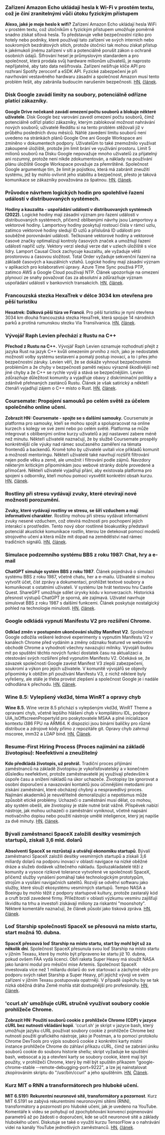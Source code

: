 

<CallToAction />

<Steps>

### Zařízení Amazon Echo ukládají hesla k Wi-Fi v prostém textu, což je činí zranitelnými vůči útoku fyzickým přístupem

**Alexo, jaké je moje heslo k wifi?**
Zařízení Amazon Echo ukládají hesla WiFi v prostém textu, což útočníkům s fyzickým přístupem umožňuje poměrně snadno získat síťová hesla. To představuje velké bezpečnostní riziko pro hotely nebo podniky, které používají tato zařízení ve svých interních nebo soukromých bezdrátových sítích, protože útočníci tak mohou získat přístup k jakémukoli jinému zařízení v síti a potenciálně porušit zákon o ochraně osobních údajů. Šifrování hesel je průmyslovým standardem a pro společnost, která prodala svůj hardware milionům uživatelů, je naprosto nepřijatelné, aby tato data nešifrovala. Zařízení nešifruje klíče API pro rozhraní Spotify zeroconf a eSDK API. Fyzické zabezpečení je při navrhování vestavěného hardwaru zásadní a společnost Amazon musí tento problém řešit, aby zabránila budoucím narušením bezpečnosti.
[HN](http://news.ycombinator.com/item?id=35399590), [článek](https://dragon863.github.io/blog/alexa.html).

### Disk Google zavádí limity na soubory, potenciálně odřízne platící zákazníky.

**Google Drive nečekaně zavádí omezení počtu souborů a blokuje některé uživatele**.
Disk Google bez varování zavedl omezení počtu souborů, čímž potenciálně odřízl platící zákazníky, kterým zablokoval možnost nahrávání nových souborů; uživatelé Redditu si na tento problém stěžovali již v průběhu posledních dvou měsíců. Náhlé zavedení limitu souborů není uvedeno na stránkách plánů Google One ani Google Workspace ani zmíněno v dokumentech podpory. Uživatelům to také znemožnilo využívat zakoupené úložiště, protože jim limit brání ve využívání prostoru. Limit 5 milionů souborů na Disku Google nepovažuje mnoho uživatelů za přijatelný ani rozumný, protože není nikde zdokumentován, a náklady na používání plánu úložiště Google Workspace považuje za přemrštěné. Společnost Google argumentuje tím, že limit je pojistkou, která má zabránit zneužití systému, jež by mohlo ovlivnit jeho stabilitu a bezpečnost, přesto je taková komunikace se zákazníky považována za špatnou.
[HN](http://news.ycombinator.com/item?id=35397071), [článek](https://arstechnica.com/gadgets/2023/03/google-drive-does-a-surprise-rollout-of-file-limits-locking-out-some-users/).

### Průvodce návrhem logických hodin pro spolehlivé řazení událostí v distribuovaných systémech.

**Hodiny a kauzalita - uspořádání událostí v distribuovaných systémech (2022).**
Logické hodiny mají zásadní význam pro řazení událostí v distribuovaných systémech, přičemž oblíbenými návrhy jsou Lamportovy a vektorové hodiny. Lamportovy hodiny poskytují rostoucí čísla v rámci uzlu, zatímco vektorové hodiny sledují ID uzlů a příslušná ID událostí pro souběžné porovnávání událostí. Tečkované vektorové hodiny a vektorové časové značky optimalizují kontroly časových značek a umožňují řazení událostí napříč uzly. Vektory verzí sledují verze dat v uzlech úložiště s více lídry. Lamport Causal Clock zachycuje kauzalitu, ale vyžaduje větší prostorovou a časovou složitost. Total Order vyžaduje sekvenční řazení na základě časových a kauzálních vztahů. Logické hodiny mají zásadní význam v aplikacích pro kolaborativní úpravy. Azure Time Sync používá PTP, zatímco AWS a Google Cloud používají NTP. Článek upozorňuje na omezení plynoucí ze snahy považovat čas za absolutní a zdůrazňuje význam uspořádání událostí v bankovních transakcích.
[HN](http://news.ycombinator.com/item?id=35399603), [článek](https://www.exhypothesi.com/clocks-and-causality/).

### Francouzská stezka HexaTrek v délce 3034 km otevřena pro pěší turistiku

**Hexatrek: Dálková pěší túra ve Francii**.
Pro pěší turistiku je nyní otevřena 3034 km dlouhá francouzská stezka HexaTrek, která spojuje 14 národních parků a protíná rumunskou stezku Via Transilvanica.
[HN](http://news.ycombinator.com/item?id=35397051), [článek](https://en.hexatrek.com).

### Vývojář Raph Levien přechází z Rustu na C++

**Přechod z Rustu na C++.**
Vývojář Raph Levien oznamuje rozhodnutí přejít z jazyka Rust na jazyk C++ kvůli omezením prvního z nich, jako je nedostatek možností volby systému sestavení a pomalý postup inovací, a to i přes jeho bezpečnostní záruky. Levien věří, že se dokáže vyhnout bezpečnostním problémům a že chyby v bezpečnosti paměti nejsou výrazně škodlivější než jiné chyby a že C++ se rychle vyvíjí a stává se bezpečnějším. Levien zdůrazňuje důležitost komunity a vyjadřuje obavy z diskriminační politiky a zdánlivě přehnaných zastánců Rustu. Článek je však satirický a někteří čtenáři vyjadřují zájem o C++ místo o Rust.
[HN](http://news.ycombinator.com/item?id=35400047), [článek](https://raphlinus.github.io/rust/2023/04/01/rust-to-cpp.html).

### Coursemate: Propojení samouků po celém světě za účelem společného online učení.

**Zobrazit HN: Coursemate - spojte se s dalšími samouky.**
Coursemate je platforma pro samouky, kteří se mohou spojit a spolupracovat na online kurzech s kolegy ve své zemi nebo po celém světě. Platforma se může integrovat s oblíbenými online kurzy uživatelů a její nastavení zabere méně než minutu. Někteří uživatelé naznačují, že by službě Coursemate prospěly konkrétnější cíle výuky nad rámec současného zaměření na témata frontendů a backendů. Kromě toho by uživatelé uvítali více příkladů komunit a možností mentoringu. Někteří uživatelé také navrhují rozšířit filtrování nejen podle věku a země, ale umožnit i filtrování podle zájmů. Navzdory některým kritickým připomínkám jsou webové stránky dobře provedené a přímočaré. Někteří uživatelé vyjadřují přání, aby existovala platforma pro spojení s odborníky, kteří mohou pomoci vysvětlit konkrétní obsah kurzu.
[HN](http://news.ycombinator.com/item?id=35398480), [článek](https://www.coursem8.com/).

### Rostliny při stresu vydávají zvuky, které otevírají nové možnosti porozumění.

**Zvuky, které vydávají rostliny ve stresu, se šíří vzduchem a mají informativní charakter**.
Rostliny mohou při stresu vydávat informativní zvuky nesené vzduchem, což otevírá možnosti pro pochopení jejich interakcí s prostředím. Tento nový obor rostlinné bioakustiky představil potenciál akustické komunikace rostlin, kterou lze detekovat pomocí modelů strojového učení a která může mít dopad na zemědělství nad rámec tradičních signálů.
[HN](http://news.ycombinator.com/item?id=35396156), [článek](<https://www.cell.com/cell/fulltext/S0092-8674(23)00262-3>).

### Simulace podzemního systému BBS z roku 1987: Chat, hry a e-mail

**ChatGPT simuluje systém BBS z roku 1987**.
Článek pojednává o simulaci systému BBS z roku 1987, včetně chatu, her a e-mailu. Uživatelé si mohou vytvořit účet, číst zprávy a dokumentaci, prohlížet textové soubory a komunikovat s ostatními uživateli. V systému lze hrát textovou hru Castle Quest. ShareGPT umožňuje sdílet úryvky kódu v konverzacích. Historická přesnost výstupů ChatGPT je sporná, ale zajímavá. Uživatel navrhuje simulovat BBS z roku 1987 s dalšími funkcemi. Článek poskytuje nostalgický pohled na technologie minulosti.
[HN](http://news.ycombinator.com/item?id=35396165), [článek](https://sharegpt.com/c/ICZsSl7).

### Google odkládá vypnutí Manifestu V2 pro rozšíření Chrome.

**Odklad změn v postupném ukončování služby Manifest V2**.
Společnost Google odložila veškeré lednové experimenty s vypnutím Manifestu V2 v kanálech Chrome před vydáním a změny odznaku featured ve webovém obchodě Chrome a vyhodnotí všechny navazující milníky. Vývojáři budou mít po spuštění těchto nových funkcí dostatek času na aktualizaci a otestování svých rozšíření před vypnutím Manifestu V2. Očekává se, že závazek společnosti Google zavést Manifest V3 zlepší zabezpečení, soukromí a výkon pro jejich uživatele. V komunitě vývojářů se objevily připomínky k obtížím při používání Manifestu V3, z nichž některé byly vyřešeny, ale stále je třeba provést zlepšení a společnost Google je i nadále odhodlána k přechodu.
[HN](http://news.ycombinator.com/item?id=35402698), [článek](https://groups.google.com/a/chromium.org/g/chromium-extensions/c/zQ77HkGmK9E/m/HjaaCIG-BQAJ).

### Wine 8.5: Vylepšený vkd3d, téma WinRT a opravy chyb

**Wine 8.5.**
Wine verze 8.5 přichází s vylepšeným vkd3d, WinRT Theme a opravami chyb, včetně lepšího hlášení chyb v kompilátoru IDL, podpory UIA_IsOffscreenPropertyId pro poskytovatele MSAA a plné inicializace kontextu i386 FPU na ARM64. K dispozici jsou binární balíčky pro různé distribuce a zdrojové kódy přímo z repozitáře git. Opravy chyb zahrnují mscoree, imm32 a LDAP bind.
[HN](http://news.ycombinator.com/item?id=35398643), [Článek](https://www.winehq.org/announce/8.5).

### Resume-First Hiring Process (Proces najímání na základě životopisu): Neefektivní a zneužitelný

**Kdo předkládá životopis, už prohrál.**
Tradiční proces přijímání zaměstnanců na základě životopisu je vykořisťovatelský a v konečném důsledku neefektivní, protože zaměstnavatelé jej využívají především k úspoře času a snížení nákladů na úkor uchazeče. Životopisy lze ignorovat a osobní doporučení a navazování kontaktů jsou účinnějšími metodami pro získání zaměstnání, které obcházejí chybný a nespravedlivý proces. Najímání akademiků je neuvěřitelně demoralizující a nepotismus může způsobit etické problémy. Uchazeči o zaměstnání musí dělat, co mohou, aby systém obešli, ale životopisy je stále nutné brát vážně. Příspěvek nabízí nástroje, jak mohou uchazeči o zaměstnání vyniknout, včetně napsání motivačního dopisu nebo použití nástroje umělé inteligence, který jej napíše za dvě minuty.
[HN](http://news.ycombinator.com/item?id=35397271), [článek](https://www.residentcontrarian.com/p/he-who-submits-a-resume-has-already).

### Bývalí zaměstnanci SpaceX založili desítky vesmírných startupů, získali 3,6 mld. dolarů

**Absolventi SpaceX se rozrůstají a utvářejí ekonomiku startupů**.
Bývalí zaměstnanci SpaceX založili desítky vesmírných startupů a získali 3,6 miliardy dolarů na podporu inovací v oblasti navigace na nízké oběžné dráze a služeb dodávek užitečného nákladu. Spoluzakladatelé těží z komunity a vysoce rizikové tolerance vytvořené ve společnosti SpaceX, přičemž služby vynášení pomáhají také technologickým prototypům, strojům a vysílání navigačních satelitů. Rozvíjí se odvětví softwaru jako služby, které slouží ekosystému vesmírných startupů. Tempo NASA a Boeingu by mohlo těžit z podpory startupové kultury, protože zastaralý kód a cruft brzdí zavedené firmy. Příležitosti v oblasti výzkumu vesmíru zajišťují likviditu na trhu a investoři získávají miliony za riskantní "moonshoty". Některé komentáře naznačují, že článek působí jako tisková zpráva.
[HN](http://news.ycombinator.com/item?id=35404823), [článek](https://interactive.satellitetoday.com/via/april-2023/how-spacex-alums-are-branching-out-and-shaping-the-startup-economy/).

### Loď Starship společnosti SpaceX se přesouvá na místo startu, start možná 10. dubna.

**SpaceX přesouvá loď Starship na místo startu, start by mohl být už za několik dní**.
Společnost SpaceX přesunula svou loď Starship na místo startu v jižním Texasu, které by mohlo být připraveno ke startu již 10. dubna, pokud ovšem FAA vydá licenci. Obří raketa Super Heavy má sloužit NASA jako lunární modul pro měsíční mise Artemis. Společnost SpaceX investovala více než 1 miliardu dolarů do své startovací a záchytné věže pro podporu svých raket Starship a Super Heavy, při jejichž vývoji ve svém zařízení v jižním Texasu postupovala opatrněji. V případě úspěchu by se tak nízká oběžná dráha Země mohla stát dostupnější pro profesionály.
[HN](http://news.ycombinator.com/item?id=35405030), [článek](https://arstechnica.com/science/2023/04/spacex-moves-starship-to-launch-site-and-liftoff-could-be-just-days-away/).

### 'ccurl.sh' umožňuje cURL stručně využívat soubory cookie prohlížeče Chrome.

**Zobrazit HN: Použití souborů cookie z prohlížeče Chrome (CDP) v jazyce cURL bez nutnosti vkládání kopií**.
'ccurl.sh' je skript v jazyce bash, který umožňuje jazyku cURL používat soubory cookie z prohlížeče Chrome bez nutnosti použití grafického nástroje, jako je Postman, a to pomocí protokolu Chrome DevTools pro výpis souborů cookie z konkrétní karty místní instance prohlížeče Chrome do záhlaví příkazu cURL, čímž se zabrání úniku souborů cookie do souboru historie shellu; skript vyžaduje ke spuštění bash, websocat a jq a otevření karty se soubory cookie, které mají být použity, v prohlížeči Chrome, který by měl být spuštěn příkazem "google-chrome-stable --remote-debugging-port=9222", a lze jej nainstalovat zkopírováním skriptu do "/usr/bin/ccurl" a jeho spuštěním.
[HN](http://news.ycombinator.com/item?id=35399218), [Článek](https://github.com/fipso/ccurl.sh).

### Kurz MIT o RNN a transformátorech pro hluboké učení.

**MIT 6.S191: Rekurentní neuronové sítě, transformátory a pozornost**.
Kurz MIT 6.S191 se zabývá rekurentními neuronovými sítěmi (RNN), transformátory a pozorností pro hluboké učení, jak je uvedeno na YouTube. Komentáře k videu se pohybují od zpochybňování konvencí pojmenování parametrů až po žádosti o doporučení, kde se učit neuronové sítě a základy hlubokého učení. Diskutuje se také o využití kurzu TensorFlow a o nahrávání videí na kanály YouTube jednotlivých zaměstnanců.
[HN](http://news.ycombinator.com/item?id=35405338), [článek](https://www.youtube.com/watch?v=ySEx_Bqxvvo).

</Steps>
